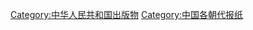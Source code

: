 {{Commonscat|Newspapers of China}}
{{Catmore|中华人民共和国报纸}}

[[Category:中华人民共和国出版物|Category:中华人民共和国出版物]]
[[Category:中国各朝代报纸|Category:中国各朝代报纸]]